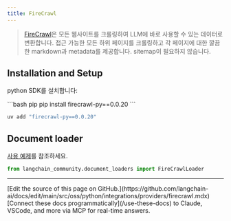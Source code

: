 ```yaml
---
title: FireCrawl
---
```


>[FireCrawl](https://firecrawl.dev/?ref=langchain)은 모든 웹사이트를 크롤링하여 LLM에 바로 사용할 수 있는 데이터로 변환합니다.
> 접근 가능한 모든 하위 페이지를 크롤링하고 각 페이지에 대한 깔끔한 markdown과
> metadata를 제공합니다. sitemap이 필요하지 않습니다.


## Installation and Setup

python SDK를 설치합니다:

<CodeGroup>
```bash pip
pip install firecrawl-py==0.0.20
```

```bash uv
uv add "firecrawl-py==0.0.20"
```
</CodeGroup>

## Document loader

[사용 예제](/oss/python/integrations/document_loaders/firecrawl)를 참조하세요.

```python
from langchain_community.document_loaders import FireCrawlLoader
```

---

<Callout icon="pen-to-square" iconType="regular">
    [Edit the source of this page on GitHub.](https://github.com/langchain-ai/docs/edit/main/src/oss/python/integrations/providers/firecrawl.mdx)
</Callout>
<Tip icon="terminal" iconType="regular">
    [Connect these docs programmatically](/use-these-docs) to Claude, VSCode, and more via MCP for    real-time answers.
</Tip>
